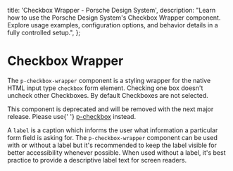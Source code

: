 
  title: 'Checkbox Wrapper - Porsche Design System',
  description:
    "Learn how to use the Porsche Design System's Checkbox Wrapper component. Explore usage examples, configuration options, and behavior details in a fully controlled setup.",
};

# Checkbox Wrapper <ComponentStatus tagName="p-checkbox-wrapper"></ComponentStatus>

The `p-checkbox-wrapper` component is a styling wrapper for the native HTML input type `checkbox` form element. Checking
one box doesn't uncheck other Checkboxes. By default Checkboxes are not selected.

<Notification heading="Deprecation hint" heading-tag="h2" state="error">
  This component is deprecated and will be removed with the next major release. Please use{' '}
  <a href="components/checkbox/">p-checkbox</a> instead.
</Notification>

A `label` is a caption which informs the user what information a particular form field is asking for. The
`p-checkbox-wrapper` component can be used with or without a label but it's recommended to keep the label visible for
better accessibility whenever possible. When used without a label, it's best practice to provide a descriptive label
text for screen readers.

<Configurator tagName="p-checkbox-wrapper" story={checkboxWrapperStory} />
